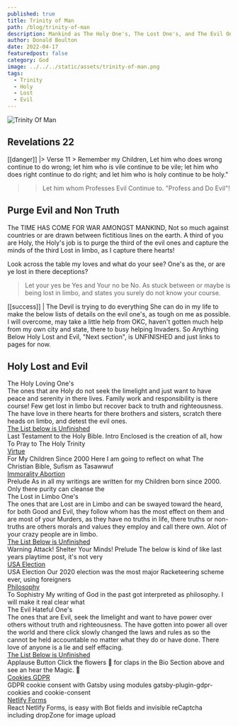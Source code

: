 ```yaml
---
published: true
title: Trinity of Man
path: /blog/trinity-of-man
description: Mankind as The Holy One's, The Lost One's, and The Evil One's. We will learn to discriminate and Purge our Lives Of the Evil One's.
author: Donald Boulton
date: 2022-04-17
featuredpost: false
category: God
image: ../../../static/assets/trinity-of-man.png
tags:
  - Trinity
  - Holy
  - Lost
  - Evil
---
```


![Trinity Of Man](../../../static/assets/trinity-of-man.png)

## Revelations 22

[[danger]]
|> Verse 11 > Remember my Children, Let him who does wrong continue to do wrong; let him who is vile continue to be vile; let him who does right continue to do right; and let him who is holy continue to be holy."
>
> > Let him whom Professes Evil Continue to. "Profess and Do Evil"!

## Purge Evil and Non Truth

<Callout variant='info'>

The TIME HAS COME FOR WAR AMONGST MANKIND, Not so much against countries or are drawn between fictitious lines on the earth. A third of you are Holy, the Holy's job is to purge the third of the evil ones and capture the minds of the third Lost in limbo, as I capture there hearts!

Look across the table my loves and what do your see? One's as the, or are ye lost in there deceptions?

> Let your yes be Yes and Your no be No. As stuck between or maybe is being lost in limbo, and states you surely do not know your course.

</Callout>

[[success]]
| The Devil is trying to do everything She can do in my life to make the below lists of details on the evil one's, as tough on me as possible. I will overcome, may take a little help from OKC, haven't gotten much help from my own city and state, there to busy helping Invaders. So Anything Below Holy Lost and Evil, "Next section", is UNFINISHED and just links to pages for now.

## Holy Lost and Evil

<ListGrid>
  <List variant="unordered">
    <span className='place-content-center ml-6 text-center mb-1 text-lg transition duration-300 underline underline-offset-2 decoration-wavy decoration-fuchsia-600'>The Holy Loving One's</span>
    <div>
      The ones that are Holy do not seek the limelight and just want to have peace and serenity in there lives. Family work and responsibility is there course! Few get lost in limbo but recover back to truth and righteousness. The have love in there hearts for there brothers and sisters, scratch there heads on limbo, and detest the evil ones.
    </div>
    <WavyHr />
      <ListItem>
        <div>
          <A href="/blog/creation-of-all">                        
            <span className='text-fuchsia-500 hover:text-fuchsia-600'>
              The List below is Unfinished
            </span>                        
          </A>
          <div>
             Last Testament to the Holy Bible. Intro Enclosed is the creation of all, how To Pray to The Holy Trinity
          </div>
        </div>
      </ListItem>
      <ListItem>
        <div>
          <A href="/blog/virtue">                          
            <span className='text-fuchsia-500 hover:text-fuchsia-600'>
              Virtue
            </span>                          
          </A>
          <div>
            For My Children Since 2000 Here I am going to reflect on what The Christian Bible, Sufism as Tasawwuf
          </div>
        </div>
      </ListItem>
      <ListItem>
        <div>
          <A href="/blog/immorality-abortion">                          
            <span className='text-fuchsia-500 hover:text-fuchsia-600'>
              Immorality Abortion
            </span>                          
          </A>
          <div>
            Prelude As in all my writings are written for my Children born since 2000. Only there purity can cleanse the
          </div>
        </div>
      </ListItem>                                                                                                                                                                                                                                                                                                                                                                                                                                                                                                                                                                            
    </List>
    <List variant="unordered">
      <span className='place-content-center ml-6 text-center mb-1 text-lg transition duration-300 underline underline-offset-2 decoration-wavy decoration-fuchsia-600'>The Lost in Limbo One's</span>
      <div>
        The ones that are Lost are in Limbo and can be swayed toward the heard, for both Good and Evil, they follow whom has the most effect on them and are most of your Murders, as they have no truths in life, there truths or non-truths are others morals and values they employ and call there own. Alot of your crazy people are in limbo.
      </div>
      <WavyHr />
        <ListItem>
          <div>
            <A href="/blog/cyber-attack">                                
              <span className='text-fuchsia-500 hover:text-fuchsia-600'>
                The List Below is Unfinished
              </span>                                
            </A>
            <div>
              Warning Attack! Shelter Your Minds! Prelude The below is kind of like last years playtime post, it's not very
            </div>
          </div>
        </ListItem>
        <ListItem>
          <div>
            <A href="/blog/usa-election">                                                                                                    
              <span className='text-fuchsia-500 hover:text-fuchsia-600'>
                USA Election
              </span>                                                                                                        
            </A>                                                                        
              <div>
                USA Election Our 2020 election was the most major Racketeering scheme ever, using foreigners
              </div>                                                                           
          </div>
        </ListItem>
        <ListItem>
          <div>
            <A href="/blog/philosophy">                              
              <span className='text-fuchsia-500 hover:text-fuchsia-600'>
                Philosophy
              </span>                              
            </A>
            <div>
              To Sophistry My writing of God in the past got interpreted as philosophy. I will make it real clear what                                                                                                           
            </div>
          </div>
        </ListItem>                          
      </List>
      <List variant="unordered">
        <span className='place-content-center ml-6 text-center mb-1 text-lg transition duration-300 underline underline-offset-2 decoration-wavy decoration-fuchsia-600'>The Evil Hateful One's</span>
          <div>
            The ones that are Evil, seek the limelight and want to have power over others without truth and righteousness. The have gotten into power all over the world and there click slowly changed the laws and rules as so the cannot be held accountable no matter what they do or have done. There love of anyone is a lie and self effacing.
          </div>
          <WavyHr />
          <ListItem>
            <div>
              <A href="/blog/applause-use-sound-confetti">                                                                                                                           
                  <span className='text-fuchsia-500 hover:text-fuchsia-600'>
                    The List Below is Unfinished                                                                                                 
                  </span>                            
                </A>
                <div>
                  Applause Button Click the  flowers 🎉 for claps in the Bio Section above and see an hear the Magic. 🤟
                </div>                                                                                                    
            </div>
          </ListItem>
          <ListItem>
            <div>
              <A href="/blog/cookies">                                                                                                                           
                <span className='text-fuchsia-500 hover:text-fuchsia-600'>
                  Cookies GDPR                                                                                               
                </span>                            
              </A>
              <div>
                GDPR cookie consent with Gatsby using modules gatsby-plugin-gdpr-cookies and cookie-consent
              </div>                                                                                                      
            </div>
          </ListItem>
          <ListItem>
            <div>
              <A href="/blog/react-netlify-forms">                                                                                                                           
                <span className='text-fuchsia-500 hover:text-fuchsia-600'>
                  Netlify Forms                                                                                               
                </span>                            
              </A>
            <div>
                React Netlify Forms, is easy with Bot fields and invisible reCaptcha including dropZone for image upload
            </div>                                                                                                      
        </div>
    </ListItem>
  </List>  
</ListGrid>

<WavyHr className='mt-1 mb-1 text-fuchsia-600' />